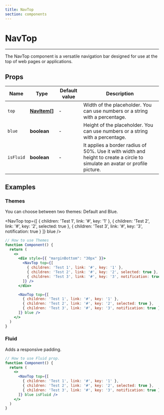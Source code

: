 ```yaml
---
title: NavTop
section: components
---
```



# NavTop

---

The NavTop component is a versatile navigation bar designed for use at the top of web pages or applications.

## Props

| Name         | Type                       | Default value    | Description                                                                                                                    |
| ------------ | -------------------------- | ---------------- | ------------------------------------------------------------------------------------------------------------------------------ |
| `top`        | **[NavItem](/NavItem)[]**  | -                | Width of the placeholder. You can use numbers or a string with a percentage.                                                   |
| `blue`       | **boolean**                | -                | Height of the placeholder. You can use numbers or a string with a percentage.                                                  |
| `isFluid`    | **boolean**                | -                | It applies a border radius of 50%. Use it with width and height to create a circle to simulate an avatar or profile picture.   |

## Examples

### Themes

You can choose between two themes: Default and Blue.

<Demo title="Themes" background={colors.white}>
  <div style={{ "marginBottom": "30px" }}>
    <NavTop top={[
      { children: 'Test 1', link: '#', key: '1' },
      { children: 'Test 2', link: '#', key: '2', selected: true },
      { children: 'Test 3', link: '#', key: '3', notification: true }
    ]} />
  </div>

  <NavTop top={[
    { children: 'Test 1', link: '#', key: '1' },
    { children: 'Test 2', link: '#', key: '2', selected: true },
    { children: 'Test 3', link: '#', key: '3', notification: true }
  ]} blue />
</Demo>

```jsx
// How to use Themes
function Component() {
  return (
    <>
      <div style={{ "marginBottom": "30px" }}>
        <NavTop top={[
          { children: 'Test 1', link: '#', key: '1' },
          { children: 'Test 2', link: '#', key: '2', selected: true },
          { children: 'Test 3', link: '#', key: '3', notification: true }
        ]} />
      </div>

      <NavTop top={[
        { children: 'Test 1', link: '#', key: '1' },
        { children: 'Test 2', link: '#', key: '2', selected: true },
        { children: 'Test 3', link: '#', key: '3', notification: true }
      ]} blue />
    </>
  )
}
```
### Fluid

Adds a responsive padding.

<Demo title="Fluid" background={colors.white}>
  <NavTop top={[
    { children: 'Test 1', link: '#', key: '1' },
    { children: 'Test 2', link: '#', key: '2', selected: true },
    { children: 'Test 3', link: '#', key: '3', notification: true }
  ]} blue isFluid />
</Demo>

```jsx
// How to use Fluid prop.
function Component() {
  return (
    <>
      <NavTop top={[
        { children: 'Test 1', link: '#', key: '1' },
        { children: 'Test 2', link: '#', key: '2', selected: true },
        { children: 'Test 3', link: '#', key: '3', notification: true }
      ]} blue isFluid />
    </>
  )
}
```